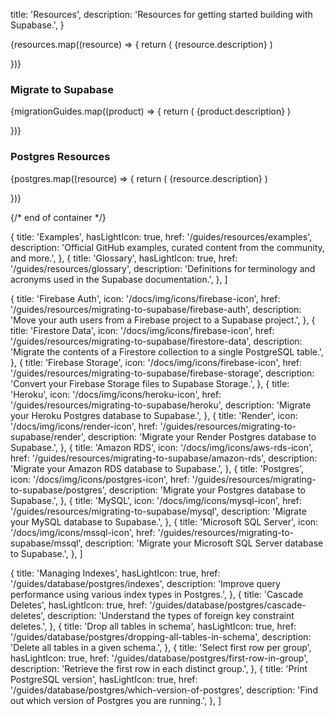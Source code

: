 
  title: 'Resources',
  description: 'Resources for getting started building with Supabase.',
}

<div className="flex flex-col gap-12 my-12">

<div>

  <div className="grid grid-cols-12 gap-6 not-prose">
    {resources.map((resource) => {
      return (
        <Link
          href={`${resource.href}`}
          key={resource.title}
          passHref
        >
          <a className={'col-span-12 md:col-span-4'}>
            <GlassPanel {...resource} background={false} showIconBg={true}>
              {resource.description}
            </GlassPanel>
          </a>
        </Link>
      )

})}

  </div>

</div>

<div>
  <div className="max-w-xl mb-6">

### Migrate to Supabase

  </div>

  <div className="grid grid-cols-12 gap-6 not-prose">
    {migrationGuides.map((product) => {
      return (
        <Link
          href={`${product.href}`}
          key={product.title}
          passHref
        >
          <a className={product.span ?? 'col-span-6 md:col-span-3'}>
            <IconPanel {...product} background={true} showIconBg={true} showLink={true}>
              {product.description}
            </IconPanel>
          </a>
        </Link>
      )

})}

  </div>

</div>

<div>
  <div className="max-w-xl mb-6">

### Postgres Resources

  </div>

  <div className="grid grid-cols-12 gap-6 not-prose">
    {postgres.map((resource) => {
      return (
        <Link
          href={`${resource.href}`}
          key={resource.title}
          passHref
        >
          <a className={'col-span-12 md:col-span-4'}>
            <GlassPanel {...resource} background={false} showIconBg={true}>
              {resource.description}
            </GlassPanel>
          </a>
        </Link>
      )

})}

  </div>

</div>

{/* end of container */}

</div>

  {
    title: 'Examples',
    hasLightIcon: true,
    href: '/guides/resources/examples',
    description: 'Official GitHub examples, curated content from the community, and more.',
  },
  {
    title: 'Glossary',
    hasLightIcon: true,
    href: '/guides/resources/glossary',
    description: 'Definitions for terminology and acronyms used in the Supabase documentation.',
  },
]

  {
    title: 'Firebase Auth',
    icon: '/docs/img/icons/firebase-icon',
    href: '/guides/resources/migrating-to-supabase/firebase-auth',
    description: 'Move your auth users from a Firebase project to a Supabase project.',
  },
  {
    title: 'Firestore Data',
    icon: '/docs/img/icons/firebase-icon',
    href: '/guides/resources/migrating-to-supabase/firestore-data',
    description: 'Migrate the contents of a Firestore collection to a single PostgreSQL table.',
  },
  {
    title: 'Firebase Storage',
    icon: '/docs/img/icons/firebase-icon',
    href: '/guides/resources/migrating-to-supabase/firebase-storage',
    description: 'Convert your Firebase Storage files to Supabase Storage.',
  },
  {
    title: 'Heroku',
    icon: '/docs/img/icons/heroku-icon',
    href: '/guides/resources/migrating-to-supabase/heroku',
    description: 'Migrate your Heroku Postgres database to Supabase.',
  },
  {
    title: 'Render',
    icon: '/docs/img/icons/render-icon',
    href: '/guides/resources/migrating-to-supabase/render',
    description: 'Migrate your Render Postgres database to Supabase.',
  },
  {
    title: 'Amazon RDS',
    icon: '/docs/img/icons/aws-rds-icon',
    href: '/guides/resources/migrating-to-supabase/amazon-rds',
    description: 'Migrate your Amazon RDS database to Supabase.',
  },
  {
    title: 'Postgres',
    icon: '/docs/img/icons/postgres-icon',
    href: '/guides/resources/migrating-to-supabase/postgres',
    description: 'Migrate your Postgres database to Supabase.',
  },
  {
    title: 'MySQL',
    icon: '/docs/img/icons/mysql-icon',
    href: '/guides/resources/migrating-to-supabase/mysql',
    description: 'Migrate your MySQL database to Supabase.',
  },
  {
    title: 'Microsoft SQL Server',
    icon: '/docs/img/icons/mssql-icon',
    href: '/guides/resources/migrating-to-supabase/mssql',
    description: 'Migrate your Microsoft SQL Server database to Supabase.',
  },
]

  {
    title: 'Managing Indexes',
    hasLightIcon: true,
    href: '/guides/database/postgres/indexes',
    description: 'Improve query performance using various index types in Postgres.',
  },
  {
    title: 'Cascade Deletes',
    hasLightIcon: true,
    href: '/guides/database/postgres/cascade-deletes',
    description: 'Understand the types of foreign key constraint deletes.',
  },
  {
    title: 'Drop all tables in schema',
    hasLightIcon: true,
    href: '/guides/database/postgres/dropping-all-tables-in-schema',
    description: 'Delete all tables in a given schema.',
  },
  {
    title: 'Select first row per group',
    hasLightIcon: true,
    href: '/guides/database/postgres/first-row-in-group',
    description: 'Retrieve the first row in each distinct group.',
  },
  {
    title: 'Print PostgreSQL version',
    hasLightIcon: true,
    href: '/guides/database/postgres/which-version-of-postgres',
    description: 'Find out which version of Postgres you are running.',
  },
]


